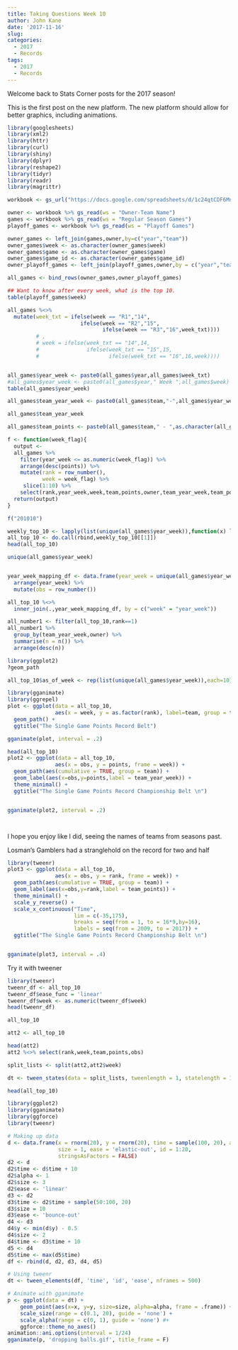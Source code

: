 ```yaml
---
title: Taking Questions Week 10
author: John Kane
date: '2017-11-16'
slug: 
categories:
  - 2017
  - Records
tags: 
  - 2017
  - Records
---
```



Welcome back to Stats Corner posts for the 2017 season!

This is the first post on the new platform. The new platform should allow for better graphics, including animations.

```r
library(googlesheets)
library(xml2)
library(httr)
library(curl)
library(shiny)
library(dplyr)
library(reshape2)
library(tidyr)
library(readr)
library(magrittr)

workbook <- gs_url("https://docs.google.com/spreadsheets/d/1c24qtCDF6MnL1I-nNG2ovymFB3fYj1NsWpLe3SGCbJs/pubhtml")

owner <- workbook %>% gs_read(ws = "Owner-Team Name")
games <- workbook %>% gs_read(ws = "Regular Season Games")
playoff_games <- workbook %>% gs_read(ws = "Playoff Games")

owner_games <- left_join(games,owner,by=c("year","team"))
owner_games$week <- as.character(owner_games$week)
owner_games$game <- as.character(owner_games$game)
owner_games$game_id <- as.character(owner_games$game_id)
owner_playoff_games <- left_join(playoff_games,owner,by = c("year","team"))

all_games <- bind_rows(owner_games,owner_playoff_games)

## Want to know after every week, what is the top 10.
table(playoff_games$week)

all_games %<>%
  mutate(week_txt = ifelse(week == "R1","14",
                       ifelse(week == "R2","15",
                              ifelse(week == "R3","16",week_txt))))
         # ,
         # week = ifelse(week_txt == "14",14,
         #               ifelse(week_txt == "15",15,
         #                      ifelse(week_txt == "16",16,week))))


all_games$year_week <- paste0(all_games$year,all_games$week_txt)
#all_games$year_week <- paste0(all_games$year," Week ",all_games$week)
table(all_games$year_week)

all_games$team_year_week <- paste0(all_games$team,"-",all_games$year_week)

all_games$team_year_week

all_games$team_points <- paste0(all_games$team," - ",as.character(all_games$points))

f <- function(week_flag){
  output <-
  all_games %>%
    filter(year_week <= as.numeric(week_flag)) %>%
    arrange(desc(points)) %>%
    mutate(rank = row_number(),
           week = week_flag) %>%
     slice(1:10) %>%
    select(rank,year_week,week,team,points,owner,team_year_week,team_points)
  return(output)
}

f("201010")

weekly_top_10 <- lapply(list(unique(all_games$year_week)),function(x) lapply(x,f))
all_top_10 <- do.call(rbind,weekly_top_10[[1]])
head(all_top_10)

unique(all_games$year_week) 


year_week_mapping_df <- data.frame(year_week = unique(all_games$year_week)) %>%
  arrange(year_week) %>%
  mutate(obs = row_number())

all_top_10 %<>%
  inner_join(.,year_week_mapping_df, by = c("week" = "year_week"))

all_number1 <- filter(all_top_10,rank==1)
all_number1 %>%
  group_by(team_year_week,owner) %>%
  summarise(n = n()) %>%
  arrange(desc(n))
```

```r
library(ggplot2)
?geom_path
```


```r
all_top_10$as_of_week <- rep(list(unique(all_games$year_week)),each=10)

```


```r
library(gganimate)
library(ggrepel)
plot <- ggplot(data = all_top_10,
               aes(x = week, y = as.factor(rank), label=team, group = team, frame = week)) +
  geom_path() +
  ggtitle("The Single Game Points Record Belt")

gganimate(plot, interval = .2)

```

```r
head(all_top_10)
plot2 <- ggplot(data = all_top_10,
               aes(x = obs, y = points, frame = week)) +
  geom_path(aes(cumulative = TRUE, group = team)) +
  geom_label(aes(x=obs,y=points,label = team_year_week)) +
  theme_minimal() +
  ggtitle("The Single Game Points Record Championship Belt \n")


gganimate(plot2, interval = .2)




```

I hope you enjoy like I did, seeing the names of teams from seasons past. 

Losman's Gamblers had a stranglehold on the record for two and half 


```r
library(tweenr)
plot3 <- ggplot(data = all_top_10,
               aes(x = obs, y = rank, frame = week)) +
  geom_path(aes(cumulative = TRUE, group = team)) +
  geom_label(aes(x=obs,y=rank,label = team_points)) +
  theme_minimal() +
  scale_y_reverse() +
  scale_x_continuous("Time",
                     lim = c(-35,175),
                     breaks = seq(from = 1, to = 16*9,by=16),
                     labels = seq(from = 2009, to = 2017)) +
  ggtitle("The Single Game Points Record Championship Belt \n")


gganimate(plot3, interval = .4)
```


Try it with tweener
```r
library(tweenr)
tweenr_df <- all_top_10
tweenr_df$ease_func = 'linear'
tweenr_df$week <- as.numeric(tweenr_df$week)
head(tweenr_df)

all_top_10

att2 <- all_top_10

head(att2)
att2 %<>% select(rank,week,team,points,obs)

split_lists <- split(att2,att2$week)

dt <- tween_states(data = split_lists, tweenlength = 1, statelength = 1, ease = 'linear', nframes = 500)

head(all_top_10)

```


```r
library(ggplot2)
library(gganimate)
library(ggforce)
library(tweenr)

# Making up data
d <- data.frame(x = rnorm(20), y = rnorm(20), time = sample(100, 20), alpha = 0, 
                size = 1, ease = 'elastic-out', id = 1:20, 
                stringsAsFactors = FALSE)
d2 <- d
d2$time <- d$time + 10
d2$alpha <- 1
d2$size <- 3
d2$ease <- 'linear'
d3 <- d2
d3$time <- d2$time + sample(50:100, 20)
d3$size = 10
d3$ease <- 'bounce-out'
d4 <- d3
d4$y <- min(d$y) - 0.5
d4$size <- 2
d4$time <- d3$time + 10
d5 <- d4
d5$time <- max(d5$time)
df <- rbind(d, d2, d3, d4, d5)

# Using tweenr
dt <- tween_elements(df, 'time', 'id', 'ease', nframes = 500)

# Animate with gganimate
p <- ggplot(data = dt) + 
    geom_point(aes(x=x, y=y, size=size, alpha=alpha, frame = .frame)) + 
    scale_size(range = c(0.1, 20), guide = 'none') + 
    scale_alpha(range = c(0, 1), guide = 'none') #+ 
    ggforce::theme_no_axes()
animation::ani.options(interval = 1/24)
gganimate(p, 'dropping balls.gif', title_frame = F)
```

